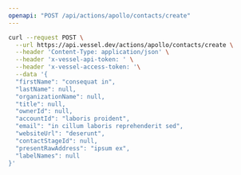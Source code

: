 ```yaml
---
openapi: "POST /api/actions/apollo/contacts/create"
---
```


<RequestExample>

```bash Request
curl --request POST \
  --url https://api.vessel.dev/actions/apollo/contacts/create \
  --header 'Content-Type: application/json' \
  --header 'x-vessel-api-token: ' \
  --header 'x-vessel-access-token: '\
  --data '{
  "firstName": "consequat in",
  "lastName": null,
  "organizationName": null,
  "title": null,
  "ownerId": null,
  "accountId": "laboris proident",
  "email": "in cillum laboris reprehenderit sed",
  "websiteUrl": "deserunt",
  "contactStageId": null,
  "presentRawAddress": "ipsum ex",
  "labelNames": null
}'
```

</RequestExample>
